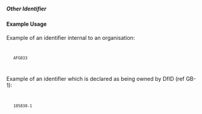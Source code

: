 ===== Other Identifier ===== 
{{for revison 1.02}}
==== Example Usage ====
Example of an identifier internal to an organisation:
<code xml>
    <other-identifier>AFG033</other-identifier>
</code>

Example of an identifier which is declared as being owned by DfID (ref GB-1):

<code xml>
    <other-identifier owner-ref="GB-1" owner-name="DFID">105838-1</other-identifier>
</code>
